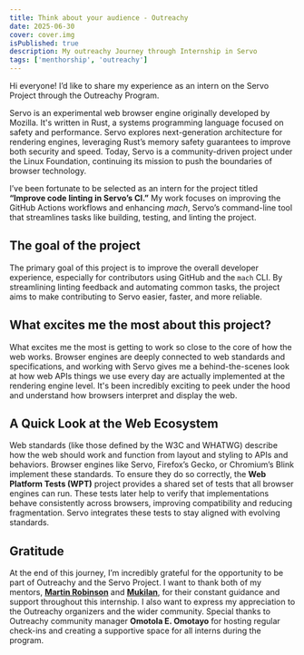 ```yaml
---
title: Think about your audience - Outreachy
date: 2025-06-30
cover: cover.img
isPublished: true
description: My outreachy Journey through Internship in Servo
tags: ['menthorship', 'outreachy']
---
```


Hi everyone! I’d like to share my experience as an intern on the Servo Project through the Outreachy Program.

Servo is an experimental web browser engine originally developed by Mozilla. It's written in Rust, a systems programming language focused on safety and performance. Servo explores next-generation architecture for rendering engines, leveraging Rust’s memory safety guarantees to improve both security and speed. Today, Servo is a community-driven project under the Linux Foundation, continuing its mission to push the boundaries of browser technology.

I’ve been fortunate to be selected as an intern for the project titled **“Improve code linting in Servo’s CI.”** My work focuses on improving the GitHub Actions workflows and enhancing _mach_, Servo’s command-line tool that streamlines tasks like building, testing, and linting the project.

## The goal of the project

The primary goal of this project is to improve the overall developer experience, especially for contributors using GitHub and the `mach` CLI. By streamlining linting feedback and automating common tasks, the project aims to make contributing to Servo easier, faster, and more reliable.

## What excites me the most about this project?

What excites me the most is getting to work so close to the core of how the web works. Browser engines are deeply connected to web standards and specifications, and working with Servo gives me a behind-the-scenes look at how web APIs things we use every day are actually implemented at the rendering engine level. It's been incredibly exciting to peek under the hood and understand how browsers interpret and display the web.


## A Quick Look at the Web Ecosystem

Web standards (like those defined by the W3C and WHATWG) describe how the web should work and function from layout and styling to APIs and behaviors. Browser engines like Servo, Firefox’s Gecko, or Chromium’s Blink implement these standards. To ensure they do so correctly, the **Web Platform Tests (WPT)** project provides a shared set of tests that all browser engines can run. These tests later help to verify that implementations behave consistently across browsers, improving compatibility and reducing fragmentation. Servo integrates these tests to stay aligned with evolving standards.


## Gratitude

At the end of this journey, I’m incredibly grateful for the opportunity to be part of Outreachy and the Servo Project. I want to thank both of my mentors, **[Martin Robinson](https://github.com/mrobinson)** and **[Mukilan](https://github.com/mukilan)**, for their constant guidance and support throughout this internship. I also want to express my appreciation to the Outreachy organizers and the wider community. Special thanks to Outreachy community manager **Omotola E. Omotayo** for hosting regular check-ins and creating a supportive space for all interns during the program.
